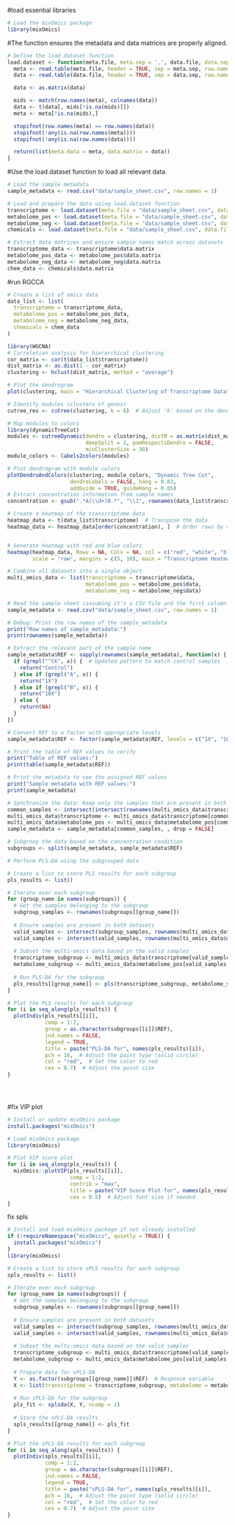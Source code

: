 
#load essential libraries 
```r
# Load the mixOmics package
library(mixOmics)
```


#The function ensures the metadata and data matrices are properly aligned.
```r
# Define the load.dataset function
load.dataset <- function(meta.file, meta.sep = ',', data.file, data.sep = ',') {
  meta <- read.table(meta.file, header = TRUE, sep = meta.sep, row.names = 1, check.names = FALSE)
  data <- read.table(data.file, header = TRUE, sep = data.sep, row.names = 1, check.names = FALSE)

  data <- as.matrix(data)

  mids <- match(row.names(meta), colnames(data))
  data <- t(data[, mids[!is.na(mids)]])
  meta <- meta[!is.na(mids),]

  stopifnot(row.names(meta) == row.names(data))
  stopifnot(!any(is.na(row.names(meta))))
  stopifnot(!any(is.na(row.names(data))))

  return(list(meta.data = meta, data.matrix = data))
}


```

#Use the load.dataset function to load all relevant data.
```r
# Load the sample metadata
sample_metadata <- read.csv("data/sample_sheet.csv", row.names = 1)

# Load and prepare the data using load.dataset function
transcriptome <- load.dataset(meta.file = "data/sample_sheet.csv", data.file = "data/rna_vst_counts.csv")
metabolome_pos <- load.dataset(meta.file = "data/sample_sheet.csv", data.file = "data/polar_pos_pqn_imputed_glog.csv")
metabolome_neg <- load.dataset(meta.file = "data/sample_sheet.csv", data.file = "data/polar_neg_pqn_imputed_glog.csv")
chemicals <- load.dataset(meta.file = "data/sample_sheet.csv", data.file = "data/water_chemicals.tsv", data.sep = '\t')

# Extract data matrices and ensure sample names match across datasets
transcriptome_data <- transcriptome$data.matrix
metabolome_pos_data <- metabolome_pos$data.matrix
metabolome_neg_data <- metabolome_neg$data.matrix
chem_data <- chemicals$data.matrix


```

#run RGCCA 
```r
# Create a list of omics data
data_list <- list(
  transcriptome = transcriptome_data,
  metabolome_pos = metabolome_pos_data,
  metabolome_neg = metabolome_neg_data,
  chemicals = chem_data
)


```

```r
library(WGCNA)
# Correlation analysis for hierarchical clustering
cor_matrix <- cor(t(data_list$transcriptome))
dist_matrix <- as.dist(1 - cor_matrix)
clustering <- hclust(dist_matrix, method = "average")

# Plot the dendrogram
plot(clustering, main = "Hierarchical Clustering of Transcriptome Data")

# Identify modules (clusters of genes)
cutree_res <- cutree(clustering, k = 6)  # Adjust 'k' based on the dendrogram

# Map modules to colors
library(dynamicTreeCut)
modules <- cutreeDynamic(dendro = clustering, distM = as.matrix(dist_matrix),
                         deepSplit = 2, pamRespectsDendro = FALSE,
                         minClusterSize = 30)
module_colors <- labels2colors(modules)

# Plot dendrogram with module colors
plotDendroAndColors(clustering, module_colors, "Dynamic Tree Cut",
                    dendroLabels = FALSE, hang = 0.03,
                    addGuide = TRUE, guideHang = 0.05)
# Extract concentration information from sample names
concentration <- gsub(".*A(\\d+)B.*", "\\1", rownames(data_list$transcriptome))  # Extract concentration from sample names

# Create a heatmap of the transcriptome data
heatmap_data <- t(data_list$transcriptome)  # Transpose the data
heatmap_data <- heatmap_data[order(concentration), ]  # Order rows by concentration


# Generate heatmap with red and blue colors
heatmap(heatmap_data, Rowv = NA, Colv = NA, col = c("red", "white", "blue"),
        scale = "row", margins = c(5, 10), main = "Transcriptome Heatmap")

```

```r
# Combine all datasets into a single object
multi_omics_data <- list(transcriptome = transcriptome$data,
                         metabolome_pos = metabolome_pos$data,
                         metabolome_neg = metabolome_neg$data)

# Read the sample sheet (assuming it's a CSV file and the first column contains the sample names)
sample_metadata <- read.csv("data/sample_sheet.csv", row.names = 1)

# Debug: Print the row names of the sample_metadata
print("Row names of sample_metadata:")
print(rownames(sample_metadata))

# Extract the relevant part of the sample name
sample_metadata$REF <- sapply(rownames(sample_metadata), function(x) {
  if (grepl("^CK", x)) {  # Updated pattern to match control samples
    return("Control")
  } else if (grepl("A", x)) {
    return("1X")
  } else if (grepl("B", x)) {
    return("10X")
  } else {
    return(NA)
  }
})

# Convert REF to a factor with appropriate levels
sample_metadata$REF <- factor(sample_metadata$REF, levels = c("1X", "10X", "Control"))

# Print the table of REF values to verify
print("Table of REF values:")
print(table(sample_metadata$REF))

# Print the metadata to see the assigned REF values
print("Sample metadata with REF values:")
print(sample_metadata)

# Synchronize the data: Keep only the samples that are present in both datasets and the metadata
common_samples <- intersect(intersect(rownames(multi_omics_data$transcriptome), rownames(multi_omics_data$metabolome_pos)), rownames(sample_metadata))
multi_omics_data$transcriptome <- multi_omics_data$transcriptome[common_samples, , drop = FALSE]
multi_omics_data$metabolome_pos <- multi_omics_data$metabolome_pos[common_samples, , drop = FALSE]
sample_metadata <- sample_metadata[common_samples, , drop = FALSE]

# Subgroup the data based on the concentration condition
subgroups <- split(sample_metadata, sample_metadata$REF)

# Perform PLS-DA using the subgrouped data

# Create a list to store PLS results for each subgroup
pls_results <- list()

# Iterate over each subgroup
for (group_name in names(subgroups)) {
  # Get the samples belonging to the subgroup
  subgroup_samples <- rownames(subgroups[[group_name]])
  
  # Ensure samples are present in both datasets
  valid_samples <- intersect(subgroup_samples, rownames(multi_omics_data$transcriptome))
  valid_samples <- intersect(valid_samples, rownames(multi_omics_data$metabolome_pos))
  
  # Subset the multi-omics data based on the valid samples
  transcriptome_subgroup <- multi_omics_data$transcriptome[valid_samples, , drop = FALSE]
  metabolome_subgroup <- multi_omics_data$metabolome_pos[valid_samples, , drop = FALSE]
  
  # Run PLS-DA for the subgroup
  pls_results[[group_name]] <- pls(transcriptome_subgroup, metabolome_subgroup, ncomp = 2)
}

# Plot the PLS results for each subgroup
for (i in seq_along(pls_results)) {
  plotIndiv(pls_results[[i]], 
            comp = 1:2, 
            group = as.character(subgroups[[i]]$REF), 
            ind.names = FALSE, 
            legend = TRUE, 
            title = paste("PLS-DA for", names(pls_results)[i]),
            pch = 16,  # Adjust the point type (solid circle)
            col = "red",  # Set the color to red
            cex = 0.7)  # Adjust the point size
}


  
```
#fix VIP plot
```r
# Install or update mixOmics package
install.packages("mixOmics")

# Load mixOmics package
library(mixOmics)

# Plot VIP score plot
for (i in seq_along(pls_results)) {
  mixOmics::plotVIP(pls_results[[i]], 
                    comp = 1:2, 
                    contrib = "max",
                    title = paste("VIP Score Plot for", names(pls_results)[i]),
                    cex = 0.5)  # Adjust font size if needed
}
```
fix spls 
```r
# Install and load mixOmics package if not already installed
if (!requireNamespace("mixOmics", quietly = TRUE)) {
  install.packages("mixOmics")
}
library(mixOmics)

# Create a list to store sPLS results for each subgroup
spls_results <- list()

# Iterate over each subgroup
for (group_name in names(subgroups)) {
  # Get the samples belonging to the subgroup
  subgroup_samples <- rownames(subgroups[[group_name]])
  
  # Ensure samples are present in both datasets
  valid_samples <- intersect(subgroup_samples, rownames(multi_omics_data$transcriptome))
  valid_samples <- intersect(valid_samples, rownames(multi_omics_data$metabolome_pos))
  
  # Subset the multi-omics data based on the valid samples
  transcriptome_subgroup <- multi_omics_data$transcriptome[valid_samples, , drop = FALSE]
  metabolome_subgroup <- multi_omics_data$metabolome_pos[valid_samples, , drop = FALSE]
  
  # Prepare data for sPLS-DA
  Y <- as.factor(subgroups[[group_name]]$REF)  # Response variable
  X <- list(transcriptome = transcriptome_subgroup, metabolome = metabolome_subgroup)
  
  # Run sPLS-DA for the subgroup
  pls_fit <- splsda(X, Y, ncomp = 2)
  
  # Store the sPLS-DA results
  spls_results[[group_name]] <- pls_fit
}

# Plot the sPLS-DA results for each subgroup
for (i in seq_along(spls_results)) {
  plotIndiv(spls_results[[i]], 
            comp = 1:2, 
            group = as.character(subgroups[[i]]$REF), 
            ind.names = FALSE, 
            legend = TRUE, 
            title = paste("sPLS-DA for", names(spls_results)[i]),
            pch = 16,  # Adjust the point type (solid circle)
            col = "red",  # Set the color to red
            cex = 0.7)  # Adjust the point size
}

```




